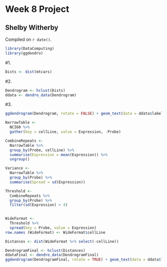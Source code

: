 # Week 8 Project

## Shelby Witherby

<!-- leave this material as is -->
Compiled on `r date()`.

```r
library(DataComputing)
library(ggdendro)
```

#1. 
```r
Dists <- dist(mtcars)

```
#2.
```r
Dendrogram <- hclust(Dists)
ddata <- dendro_data(Dendrogram)
```
#3.
```r
ggdendrogram(Dendrogram, rotate = FALSE) + geom_text(data = ddata$labels, aes(x = x, y = y, label = label), vjust = 0)
```

```r

NarrowTable <- 
  NCI60 %>%
  gather(key = cellLine, value = Expression, -Probe)

```

```r

CombineRepeats <-
  NarrowTable %>%
  group_by(Probe, cellLine) %>%
  summarise(Expression = mean(Expression)) %>%
  ungroup()

```

```r
Variance <-
  NarrowTable %>%
  group_by(Probe) %>%
  summarise(Spread = sd(Expression))
```

```r
Threshold <- 
  CombineRepeats %>%
  group_by(Probe) %>%
  filter(sd(Expression) > 4)
  
```

```r
WideFormat <-
  Threshold %>%
  spread(key = Probe, value = Expression)
row.names (WideFormat) <- WideFormat$cellLine

Distances <- dist(WideFormat %>% select(-cellLine))

DendrogramFinal <- hclust(Distances)
ddataFinal <- dendro_data(DendrogramFinal)
ggdendrogram(DendrogramFinal, rotate = TRUE) + geom_text(data = ddata$labels, aes(x = x, y = y, label = label), vjust = 0)

```

